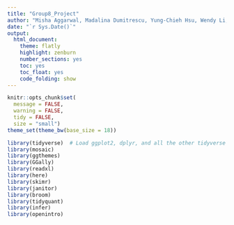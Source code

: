 ```yaml
---
title: "Group8_Project"
author: "Misha Aggarwal, Madalina Dumitrescu, Yung-Chieh Hsu, Wendy Li, Christoph Plachutta, Tianyi Zhang"
date: "`r Sys.Date()`"
output:
  html_document:
    theme: flatly
    highlight: zenburn
    number_sections: yes
    toc: yes
    toc_float: yes
    code_folding: show
---
```


```r
knitr::opts_chunk$set(
  message = FALSE,
  warning = FALSE,
  tidy = FALSE,
  size = "small")
theme_set(theme_bw(base_size = 18))
```

```r
library(tidyverse)  # Load ggplot2, dplyr, and all the other tidyverse packages
library(mosaic)
library(ggthemes)
library(GGally)
library(readxl)
library(here)
library(skimr)
library(janitor)
library(broom)
library(tidyquant)
library(infer)
library(openintro)
```

```r

```

